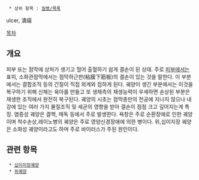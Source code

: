   * 상위 항목 : [[질병/목록]]

ulcer, 潰瘍

[[목차]]
== 개요 ==
피부 또는 점막에 상처가 생기고 헐어 출혈하기 쉽게 결손이 된 상태. 주로 [[피부]]에서는 표피, 소화관점막에서는 점막하근판(粘膜下筋板)의 결손이 있는 것을 말한다. 이 부분에서는 결합조직 등의 간질이 직접 외계와 접하게 된다. 궤양이 생긴 부분에서는 이것을 복구하기 위해 신체는 육아를 만들고 또 생체측의 재생능력이 우세하면 손상된 부분은 재생한 조직에서 완전히 복구된다. 궤양의 시초는 점막층만의 천공에 지나지 않으나 내강에 있는 여러 가지 물질조직 및 세균의 영향을 받아 결손이 점점 크고 깊어지는게 특징.
염증성 궤양은 결핵, 매독 등에서 주로 발생한다. 욕창은 주로 순환장애로 인한 궤양이며 척수손상,레이노병의 궤양은 주로 영양신경장애에 의한 병이다. 위,십이지장 궤양은 소화성 궤양이라고도 하며 주로 바이러스가 주된 원인이다.

== 관련 항목 ==
  * [[십이지장궤양]]
  * [[위궤양]]
